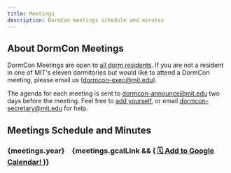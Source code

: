 ```yaml
---
title: Meetings
description: DormCon meetings schedule and minutes
---
```


## About DormCon Meetings

DormCon Meetings are open to [all dorm residents](/about/voting-members). If you
are not a resident in one of MIT's eleven dormitories but would like to attend a
DormCon meeting, please email us (dormcon-exec@mit.edu).

The agenda for each meeting is sent to dormcon-announce@mit.edu two days before
the meeting. Feel free to
[add yourself](https://groups.mit.edu/webmoira/list/dormcon-announce), or email
dormcon-secretary@mit.edu for help.

## Meetings Schedule and Minutes


<div>
    <h3>
        {meetings.year} &ensp;
        {meetings.gcalLink && (
            <a href={meetings.gcalLink} target="_blank" rel="noopener">
                <span className="badge badge--primary">
                    🗓️ Add to Google Calendar!
                </span>
            </a>
        )}
    </h3>
</div>
<MeetingsComponent meetings={meetings.list} />
